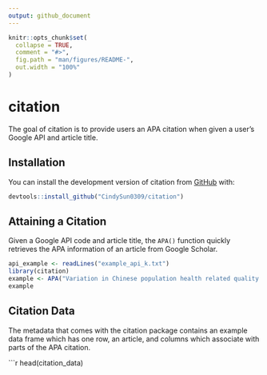 ```yaml
---
output: github_document
---
```


<!-- README.md is generated from README.Rmd. Please edit that file -->

```r
knitr::opts_chunk$set(
  collapse = TRUE,
  comment = "#>",
  fig.path = "man/figures/README-",
  out.width = "100%"
)
```

# citation

<!-- badges: start -->
<!-- badges: end -->

The goal of citation is to provide users an APA citation when given a user's Google API and article title. 

## Installation

You can install the development version of citation from [GitHub](https://github.com/) with:

```r
devtools::install_github("CindySun0309/citation")
```

## Attaining a Citation 

Given a Google API code and article title, the `APA()` function quickly retrieves the APA information of an article from Google Scholar.  

```r
api_example <- readLines("example_api_k.txt")
library(citation)
example <- APA("Variation in Chinese population health related quality of life: results from a EuroQol study in Beijing, China", api_example)
example 
```


## Citation Data 
The metadata that comes with the citation package contains an example data frame which has one row, an article, and columns which associate with parts of the APA citation.  

```r
head(citation_data)
